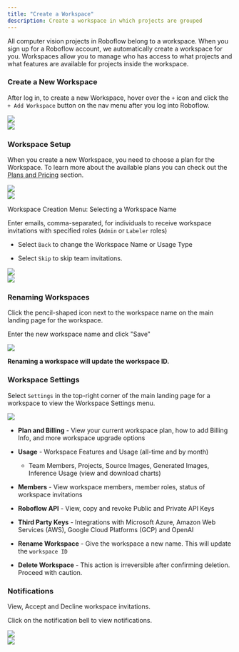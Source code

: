 ```yaml
---
title: "Create a Workspace"
description: Create a workspace in which projects are grouped
---
```


All computer vision projects in Roboflow belong to a workspace. When you sign up for a Roboflow account, we automatically create a workspace for you. Workspaces allow you to manage who has access to what projects and what features are available for projects inside the workspace.

### Create a New Workspace

After log in, to create a new Workspace, hover over the `+` icon and click the `+ Add Workspace` button on the nav menu after you log into Roboflow.

<Frame caption="Add Workspace Button">
  <img src="/images/5.png" />
</Frame>

<br />

<Frame caption="Workspace Page UI">
  <img src="/images/2.png" />
</Frame>

### Workspace Setup

When you create a new Workspace, you need to choose a plan for the Workspace. To learn more about the available plans you can check out the [Plans and Pricing](https://roboflow.com/pricing) section.

<Frame caption="Workspace Creation Menu: Workspace Usage Selection">
  <img src="/images/3.webp" />
</Frame>

<br />

<Frame caption="Workspace Creation Menu: Selecting a Workspace Name">
  <img src="/images/4.webp" />
</Frame>

Workspace Creation Menu: Selecting a Workspace Name

Enter emails, comma-separated, for individuals to receive workspace invitations with specified roles (`Admin` or `Labeler` roles)

* Select `Back` to change the Workspace Name or Usage Type

* Select `Skip` to skip team invitations.

<Frame caption="Workspace Invitations: Workspace Creation Menu">
  <img src="/images/5.png" />
</Frame>

<br />

<Frame caption="Workspace Creation Menu: Finalizing Workspace Type and Workspace Creation Confirmation">
  <img src="/images/6.webp" />
</Frame>

### Renaming Workspaces

Click the pencil-shaped icon next to the workspace name on the main landing page for the workspace.

Enter the new workspace name and click "Save"

<Frame caption="Renaming a workspace">
  <img src="/images/image.png" />
</Frame>

<Note>**Renaming a workspace will update the workspace ID.**</Note>

### Workspace Settings

Select `Settings` in the top-right corner of the main landing page for a workspace to view the Workspace Settings menu.

<Frame caption="Workspace Settings Menu">
  <img src="/images/image.png" />
</Frame>

* **Plan and Billing** \- View your current workspace plan, how to add Billing Info, and more workspace upgrade options

* **Usage** \- Workspace Features and Usage (all-time and by month)  
   * Team Members, Projects, Source Images, Generated Images, Inference Usage (view and download charts)

* **Members** \- View workspace members, member roles, status of workspace invitations

* **Roboflow API** \- View, copy and revoke Public and Private API Keys

* **Third Party Keys** \- Integrations with Microsoft Azure, Amazon Web Services (AWS), Google Cloud Platforms (GCP) and OpenAI

* **Rename Workspace** \- Give the workspace a new name. This will update the `workspace ID`

* **Delete Workspace** \- This action is irreversible after confirming deletion. Proceed with caution.

### Notifications

View, Accept and Decline workspace invitations.

Click on the notification bell to view notifications.

<Frame caption="Viewing the Workspace page Notification Bell">
  <img src="/images/workspaces/1.png" />
</Frame>

<br />

<Frame caption="Viewing Workspace Invitation">
  <img src="/images/workspaces/2.png" />
</Frame>
